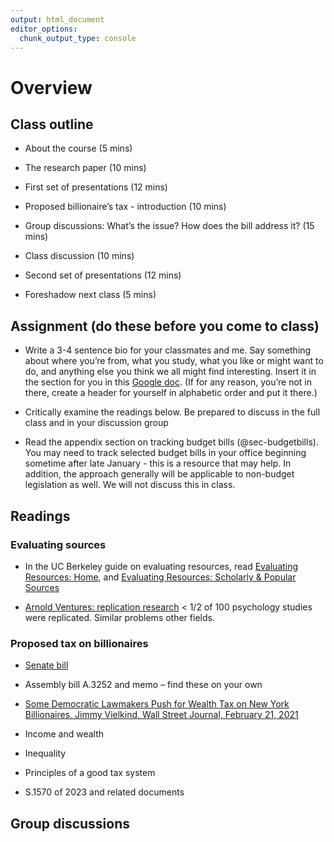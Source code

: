 ```yaml
---
output: html_document
editor_options: 
  chunk_output_type: console
---
```


# Overview


## Class outline

-   About the course (5 mins)

-   The research paper (10 mins)

-   First set of presentations (12 mins)

-   Proposed billionaire's tax - introduction (10 mins)

-   Group discussions: What's the issue? How does the bill address it? (15 mins)

-   Class discussion (10 mins)

-   Second set of presentations (12 mins)

-   Foreshadow next class (5 mins)


## Assignment (do these before you come to class)

-   Write a 3-4 sentence bio for your classmates and me. Say something about where you're from, what you study, what you like or might want to do, and anything else you think we all might find interesting. Insert it in the section for you in this [Google doc](https://docs.google.com/document/d/1jpa0Bi6kwk2qu-WLuJsbfuUuFvjs2l-d4B-YzAggh8M/edit?usp=sharing). (If for any reason, you're not in there, create a header for yourself in alphabetic order and put it there.)

-   Critically examine the readings below. Be prepared to discuss in the full class and in your discussion group

-   Read the appendix section on tracking budget bills (@sec-budgetbills). You may need to track selected budget bills in your office beginning sometime after late January - this is a resource that may help. In addition, the approach generally will be applicable to non-budget legislation as well. We will not discuss this in class.


## Readings

### Evaluating sources

-   In the UC Berkeley guide on evaluating resources, read [Evaluating Resources: Home](https://guides.lib.berkeley.edu/c.php?g=83917&p=539735), and [Evaluating Resources: Scholarly & Popular Sources](https://guides.lib.berkeley.edu/c.php?g=83917&p=3747680)

-   [Arnold Ventures: replication research](https://www.arnoldventures.org/stories/important-lessons-about-reproducibility-in-science) \< 1/2 of 100 psychology studies were replicated. Similar problems other fields.

### Proposed tax on billionaires

-   [Senate bill](https://legislation.nysenate.gov/pdf/bills/2023/S1570)

-   Assembly bill A.3252 and memo -- find these on your own

-   [Some Democratic Lawmakers Push for Wealth Tax on New York Billionaires, Jimmy Vielkind, Wall Street Journal, February 21, 2021](https://drive.google.com/file/d/1xv1SCi4zOZ-k4WnwIDHAkZ1sQIrCjTvi/view?usp=drive_link)

-   Income and wealth

-   Inequality

-   Principles of a good tax system

-   S.1570 of 2023 and related documents


## Group discussions




